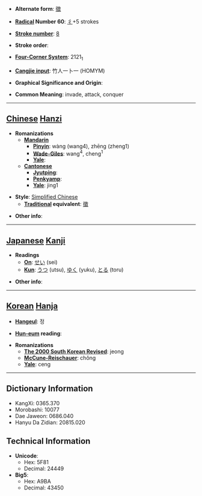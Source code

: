 * '''Alternate form''': [[徵]]

* '''[[Wiktionary:Chinese radical index| Radical]] Number 60''': [[Wiktionary:Chinese radical index 彳|彳]]+5 strokes

* '''[[Wiktionary:Chinese total strokes index|Stroke number]]''': [[Wiktionary:Chinese total strokes index 8|8]]

* '''Stroke order''': 

* '''[[Wiktionary:Chinese four corner index|Four-Corner System]]''': 2121<sub>1</sub>

* '''[[Wiktionary:Chinese Cangjie index|Cangjie input]]''': 竹人一卜一 (HOMYM)

* '''Graphical Significance and Origin''': 

* '''Common Meaning''': invade, attack, conquer

----

== [[Chinese]] [[Hanzi]] ==

* '''Romanizations'''
** '''[[Mandarin]]'''
*** '''[[Pinyin]]''': wàng (wang4), zhēng (zheng1)
*** '''[[Wade-Giles]]''': wang<sup>4</sup>, cheng<sup>1</sup>
*** '''[[Yale]]''': 
** '''[[Cantonese]]'''
*** '''[[Jyutping]]''':
*** '''[[Penkyamp]]''': 
*** '''[[Yale]]''': jing1

* '''Style''': [[Simplified Chinese]] 
** '''[[Traditional Chinese|Traditional]] equivalent''': [[徵]]

* '''Other info''': 

----

== [[Japanese]] [[Kanji]] ==

* '''Readings'''
** '''[[On]]''': [[せい]] (sei)
** '''[[Kun]]''': [[うつ]] (utsu), [[ゆく]] (yuku), [[とる]] (toru)

* '''Other info''':  

----

== [[Korean]] [[Hanja]] ==

* '''[[Hangeul]]''': 정

* '''[[Hun-eum]] reading''': 

* '''Romanizations'''
** '''[[The 2000 South Korean Revised Romanization|The 2000 South Korean Revised]]''': jeong
** '''[[McCune-Reischauer]]''': chŏng
** '''[[Yale]]''': ceng

----

== Dictionary Information ==

* KangXi: 0365.370
* Morobashi: 10077
* Dae Jaweon: 0686.040
* Hanyu Da Zidian: 20815.020

== Technical Information ==

* '''Unicode''':
** Hex: 5F81
** Decimal: 24449
* '''Big5''':
** Hex: A9BA
** Decimal: 43450